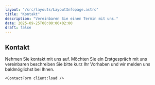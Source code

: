 ```yaml
---
layout: "/src/layouts/LayoutInfopage.astro"
title: "Kontakt"
description: "Vereinbaren Sie einen Termin mit uns."
date: 2025-09-25T00:00:00+02:00
draft: false
---
```



<section class="mx-auto px-4 mb-12 lg:px-24 container max-w-2xl">
    <h1 class="text-center">Kontakt</h1>
    <p class="mb-6 text-justify">
        Nehmen Sie kontakt mit uns auf. Möchten Sie ein Erstgespräch mit uns vereinbaren beschreiben Sie bitte
        kurz Ihr Vorhaben und wir melden uns baldmöglichst bei Ihnen.
    </p>

    <ContactForm client:load />
</section>